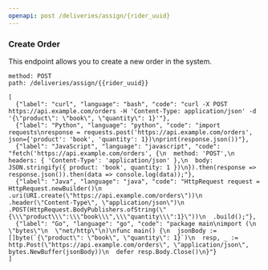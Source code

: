 ```yaml
---
openapi: post /deliveries/assign/{rider_uuid}
---
```











### Create Order

This endpoint allows you to create a new order in the system.

```endpoint
method: POST
path: /deliveries/assign/{{rider_uuid}}

[
  {"label": "curl", "language": "bash", "code": "curl -X POST https://api.example.com/orders -H 'Content-Type: application/json' -d '{\"product\": \"book\", \"quantity\": 1}'"},
  {"label": "Python", "language": "python", "code": "import requests\nresponse = requests.post('https://api.example.com/orders', json={'product': 'book', 'quantity': 1})\nprint(response.json())"},
  {"label": "JavaScript", "language": "javascript", "code": "fetch('https://api.example.com/orders', {\n  method: 'POST',\n  headers: { 'Content-Type': 'application/json' },\n  body: JSON.stringify({ product: 'book', quantity: 1 })\n}).then(response => response.json()).then(data => console.log(data));"},
  {"label": "Java", "language": "java", "code": "HttpRequest request = HttpRequest.newBuilder()\n  .uri(URI.create(\"https://api.example.com/orders\"))\n  .header(\"Content-Type\", \"application/json\")\n  .POST(HttpRequest.BodyPublishers.ofString(\"{\\\"product\\\":\\\"book\\\",\\\"quantity\\\":1}\"))\n  .build();"},
  {"label": "Go", "language": "go", "code": "package main\nimport (\n  \"bytes\"\n  \"net/http\"\n)\nfunc main() {\n  jsonBody := []byte(`{\"product\": \"book\", \"quantity\": 1}`)\n  resp, _ := http.Post(\"https://api.example.com/orders\", \"application/json\", bytes.NewBuffer(jsonBody))\n  defer resp.Body.Close()\n}"}
]
